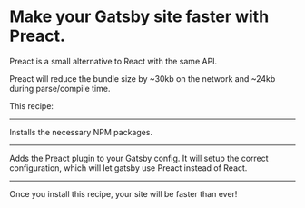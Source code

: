 # Make your Gatsby site faster with Preact.

Preact is a small alternative to React with the same API.

Preact will reduce the bundle size by ~30kb on the network and ~24kb during parse/compile time.

This recipe:

---

Installs the necessary NPM packages.

<NPMPackage name="gatsby-plugin-preact" />
<NPMPackage name="preact" />
<NPMPackage name="preact-render-to-string" />

---

Adds the Preact plugin to your Gatsby config. It will setup the correct configuration, which will let gatsby use Preact instead of React.

<GatsbyPlugin
  name="gatsby-plugin-preact"
/>

---

Once you install this recipe, your site will be faster than ever!
